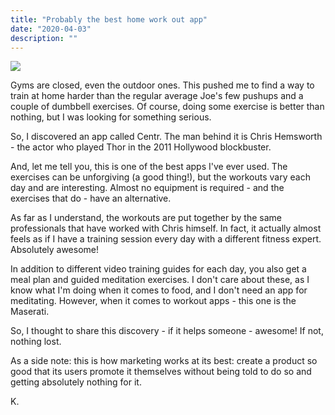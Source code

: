 ```yaml
---
title: "Probably the best home work out app"
date: "2020-04-03"
description: ""
---
```


![](lucas-benjamin-wqlagv4_oys-unsplash.jpg)

Gyms are closed, even the outdoor ones. This pushed me to find a way to train at home harder than the regular average Joe's few pushups and a couple of dumbbell exercises. Of course, doing some exercise is better than nothing, but I was looking for something serious.

So, I discovered an app called Centr. The man behind it is Chris Hemsworth - the actor who played Thor in the 2011 Hollywood blockbuster.

And, let me tell you, this is one of the best apps I've ever used. The exercises can be unforgiving (a good thing!), but the workouts vary each day and are interesting. Almost no equipment is required - and the exercises that do - have an alternative.

As far as I understand, the workouts are put together by the same professionals that have worked with Chris himself. In fact, it actually almost feels as if I have a training session every day with a different fitness expert. Absolutely awesome!

In addition to different video training guides for each day, you also get a meal plan and guided meditation exercises. I don't care about these, as I know what I'm doing when it comes to food, and I don't need an app for meditating. However, when it comes to workout apps - this one is the Maserati.

So, I thought to share this discovery - if it helps someone - awesome! If not, nothing lost.

As a side note: this is how marketing works at its best: create a product so good that its users promote it themselves without being told to do so and getting absolutely nothing for it.

K.
